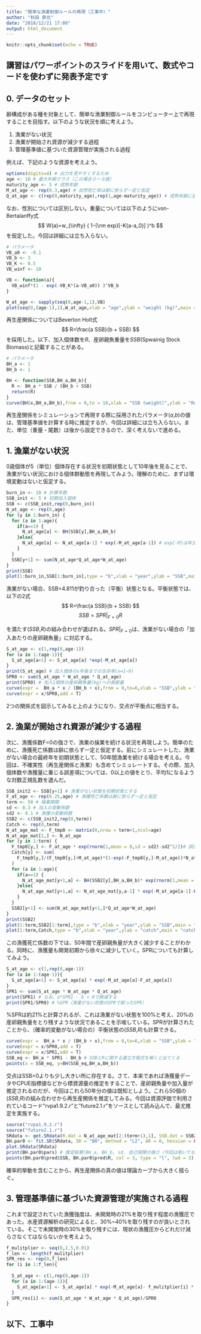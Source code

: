 ```yaml
---
title: "簡単な漁業制御ルールの再現（工事中）"
author: "秋田 鉄也"
date: "2018/12/21 17:00"
output: html_document
---
```


```r
knitr::opts_chunk$set(echo = TRUE)
```

## 講習はパワーポイントのスライドを用いて、数式やコードを使わずに発表予定です

## 0. データのセット

齢構成がある種を対象として、簡単な漁業制御ルールをコンピューター上で再現することを目指す。以下のような状況を順に考えよう。

1. 漁業がない状況
2. 漁業が開始され資源が減少する過程
3. 管理基準値に基づいた資源管理が実施される過程

例えば、下記のような資源を考えよう。

```r
options(digits=4) # 出力を見やすくするため
age <- 10 # 最大年齢クラス（この場合０〜９歳）
maturity_age <- 5 # 成熟年齢
M_at_age <- rep(0.3,age) # 自然死亡率は齢に依らず一定と仮定 
Q_at_age <- c(rep(0,maturity_age),rep(1,age-maturity_age)) # 成熟年齢に達すると100%成熟すると仮定 
```

なお、性別については区別しない。重量については以下のようにvon-Bertalanffy式
$$
W(a)=w_{\infty} ( 1-{\rm exp}[-K(a-a_0)] )^b
$$
を仮定した。今回は詳細には立ち入らない。

```r
# パラメータ
VB_a0 <- -0.1
VB_b <- 3
VB_K <- 0.5
VB_winf <- 10

VB <- function(a){
  VB_winf*(1 - exp(-VB_K*(a-VB_a0)) )^VB_b 
}

W_at_age <- sapply(seq(0,age-1,1),VB)
plot(seq(0,(age-1),1),W_at_age,xlab = "age",ylab = "weight (kg)",main = "weight at age",type = "b")
```

再生産関係についてはBeverton Holt式
$$
R=\frac{a SSB}{b + SSB}
$$
を採用した。以下、加入個体数を$R$、産卵親魚重量を$SSB$(Spwainig Stock Biomass)と記載することがある。

```r
# パラメータ
BH_a <- 1
BH_b <- 1

BH <- function(SSB,BH_a,BH_b){
  R <- BH_a * SSB / (BH_b + SSB)
  return(R)
}
curve(BH(x,BH_a,BH_b),from = 0,to = 10,xlab = "SSB (weight)",ylab = "Recruitment (number)",main="S-R relationship")
```

再生産関係をシミュレーションで再現する際に採用されたパラメータ($a$,$b$)の値は、管理基準値を計算する時に推定するが、今回は詳細には立ち入らない。また、単位（重量・尾数）は後から設定できるので、深く考えないで進める。

## 1. 漁業がない状況

0歳個体が5（単位）個体存在する状況を初期状態として10年後を見ることで、漁業がない状況における個体群動態を再現してみよう。理解のために、まずは環境変動はないと仮定する。

```r
burn_in <- 10 # 計算年数
SSB_init <- 5 # 初期加入個体
SSB <- c(SSB_init,rep(0,burn_in))
N_at_age <- rep(0,age)
for (y in 1:burn_in) {
  for (a in 1:age){
    if(a==1) {
      N_at_age[a] <- BH(SSB[y],BH_a,BH_b)  
    }else{
      N_at_age[a] <- N_at_age[a-1] * exp(-M_at_age[a-1]) # exp[-M]は年生存率
    }
  }
  SSB[y+1] <- sum(N_at_age*Q_at_age*W_at_age)
}
print(SSB)
plot(1:burn_in,SSB[1:burn_in],type = "b",xlab = "year",ylab = "SSB",main = "without fishing")
```

漁業がない場合、SSB=4.811が釣り合った（平衡）状態となる。平衡状態では、以下の2式
$$
R=\frac{a SSB}{b + SSB}
$$
$$
SSB=SPR|_{F=0} R
$$

を満たす($SSB$,$R$)の組み合わせが選ばれる。$SPR|_{F=0}$は、漁業がない場合の「加入あたりの産卵親魚量」に対応する。

```r
S_at_age <- c(1,rep(0,age-1))
for (a in 1:(age-1)){
  S_at_age[a+1] <- S_at_age[a] *exp(-M_at_age[a])
}
print(S_at_age) # 加入個体のx年後までの生存率(x=1~9)
SPR0 <- sum(S_at_age * W_at_age * Q_at_age)
print(SPR0) # 加入1個体の産卵親魚量(kg)への貢献量
curve(expr =  BH_a * x / (BH_b + x),from = 0,to=6,xlab = "SSB",ylab = "R",main="equilibrium point")
curve(expr = x/SPR0,add = T)
```

2つの関係式を図示してみると上のようになり、交点が平衡点に相当する。

## 2. 漁業が開始され資源が減少する過程

次に、漁獲係数F=0の強さで、漁業の操業を続ける状況を再現しよう。簡単のために、漁獲死亡係数は齢に依らず一定と仮定する。前にシミュレートした、漁業がない場合の最終年を初期状態として、50年間漁業を続ける場合を考える。今回は、不確実性（再生産関係と漁業）も含めてシミュレートする。その際、加入個体数や漁獲量に乗じる誤差項については、0以上の値をとり、平均1になるような対数正規乱数を選んだ。

```r
SSB_init2 <- SSB[y+1] # 漁業がない状態を初期状態とする
F_at_age <- rep(0.25,age) # 漁獲死亡係数は齢に依らず一定と仮定
term <- 50 # 操業期間
sd <- 0.3 # 加入の変動係数
sd2 <- 0.1 # 漁獲の変動係数
SSB2 <- c(SSB_init2,rep(0,term))
Catch <- rep(0,term)
N_at_age_mat <- F_tmp0 <- matrix(0,nrow = term+1,ncol=age)
N_at_age_mat[1,] <- N_at_age
for (y in 1:term) {
  F_tmp0[y,] <- F_at_age * exp(rnorm(1,mean = 0,sd = sd2)-sd2^2/2)# 誤差の影響を含むので、毎年更新される
  Catch[y] <- sum(
    F_tmp0[y,]/(F_tmp0[y,]+M_at_age)*(1-exp(-F_tmp0[y,]-M_at_age))*N_at_age_mat[y,]*W_at_age
  )
  for (a in 1:age){
    if(a==1) {
      N_at_age_mat[y+1,a] <- BH(SSB2[y],BH_a,BH_b)* exp(rnorm(1,mean = 0,sd = sd)-sd^2/2)
    }else{
      N_at_age_mat[y+1,a] <- N_at_age_mat[y,a-1] * exp(-M_at_age[a-1]-F_tmp0[y,a-1]) # exp[-M-F]は年生存率
    }
  }
  SSB2[y+1] <- sum(N_at_age_mat[y+1,]*Q_at_age*W_at_age)
}
print(SSB2)
plot(1:term,SSB2[1:term],type = "b",xlab = "year",ylab = "SSB",main = "with_fishing")
plot(1:term,Catch,type = "b",xlab = "year",ylab = "catch",main = "catch")
```

この漁獲死亡係数の下では、50年間で産卵親魚量が大きく減少することがわかる。同時に、漁獲量も開発初期から徐々に減少していく。SPRについても計算してみよう。

```r
S_at_age <- c(1,rep(0,age-1))
for (a in 1:(age-1)){
  S_at_age[a+1] <- S_at_age[a] * exp(-M_at_age[a]-F_at_age[a])
}
SPR1 <- sum(S_at_age * W_at_age * Q_at_age)
print(SPR1) # なお、a*SPR1 - b < 0で絶滅する
print(SPR1/SPR0) # %SPR（漁業がない状態のSPRで割ったSPR）
```

%SPRは約21%と計算されるが、これは漁業がない状態を100%と考え、20%の産卵親魚量をとり残すような状況であることを示唆している。SPRが計算されたことから、（確率的変動がない場合の）平衡状態の($SSB$,$R$)も計算できる。

```r
curve(expr =  BH_a * x / (BH_b + x),from = 0,to=6,xlab = "SSB",ylab = "R")
curve(expr = x/SPR0,add = T)
curve(expr = x/SPR1,add = T)
SSB_eq <- BH_a * SPR1 - BH_b # SSBとRに関する連立方程式を解くと出てくる
points(x = SSB_eq, y=BH(SSB_eq,BH_a,BH_b))
```

交点はSSB=0よりも少し大きい所に存在する。さて、本来であれば漁獲量データやCPUE指標値などから標資源量の推定をすることで、産卵親魚量や加入量が推定されるのだが、今回はこれら50年分の値は既知としよう。これら50個の($SSB$,$R$)の組み合わせから再生産関係を推定してみる。今回は資源評価で利用されているコード"rvpa1.9.2.r"と"future2.1.r"をソースとして読み込んで、最尤推定を実施する。

```r
source("rvpa1.9.2.r")
source("future2.1.r")
SRdata <- get.SRdata(R.dat = N_at_age_mat[2:(term+1),1], SSB.dat = SSB2[1:term] )
BH.par0 <- fit.SR(SRdata, SR = "BH", method = "L2", AR = 0, hessian = FALSE)
plot.SRdata(SRdata)
print(BH.par0$pars) # 推定結果(BH_a, BH_b, sd, 自己相関の強さ（今回は用いてない）)
points(BH.par0$pred$SSB, BH.par0$pred$R, col = 3, type = "l", lwd = 3)
```

確率的挙動を含むことから、再生産関係の真の値は理論カーブから大きく揺らぐ。

## 3. 管理基準値に基づいた資源管理が実施される過程

これまで設定されていた漁獲強度は、未開発時の21%を取り残す程度の漁獲圧であった。水産資源解析の研究によると、30%~40%を取り残すのが良いとされている。そこで未開発時の30%を取り残すには、現状の漁獲圧からどれだけ減らさなくてはならないかを考えよう。

```r
f_mulitplier <- seq(0,1.5,0.01)
f_len <- length(f_mulitplier)
SPR_res <- rep(0,f_len)
for (i in 1:f_len){
  
  S_at_age <- c(1,rep(0,age-1))
  for (a in 1:(age-1)){
    S_at_age[a+1] <- S_at_age[a] * exp(-M_at_age[a]- f_mulitplier[i] * F_at_age[a])
  }
  SPR_res[i] <- sum(S_at_age * W_at_age * Q_at_age)/SPR0
}
```

## 以下、工事中
